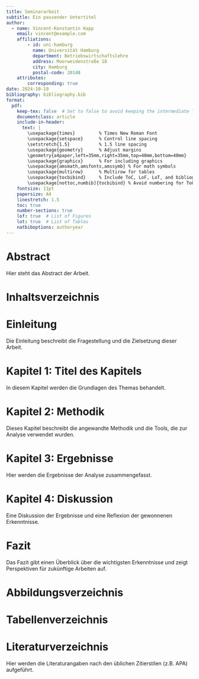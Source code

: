 ```yaml
---
title: Seminararbeit
subtitle: Ein passender Untertitel
author:
  - name: Vincent-Konstantin Kapp
    email: vincent@example.com
    affiliations: 
        - id: uni-hamburg
          name: Universität Hamburg
          department: Betriebswirtschaftslehre
          address: Moorweidenstraße 18
          city: Hamburg
          postal-code: 20148
    attributes:
        corresponding: true
date: 2024-10-19
bibliography: bibliography.bib
format:
  pdf:
    keep-tex: false  # Set to false to avoid keeping the intermediate TeX file
    documentclass: article
    include-in-header:
      text: |
        \usepackage{times}         % Times New Roman Font
        \usepackage{setspace}      % Control line spacing
        \setstretch{1.5}           % 1.5 line spacing
        \usepackage{geometry}      % Adjust margins
        \geometry{a4paper,left=35mm,right=35mm,top=40mm,bottom=40mm}
        \usepackage{graphicx}      % For including graphics
        \usepackage{amsmath,amsfonts,amssymb} % For math symbols
        \usepackage{multirow}      % Multirow for tables
        \usepackage{tocbibind}     % Include ToC, LoF, LoT, and bibliography in the ToC
        \usepackage[nottoc,numbib]{tocbibind} % Avoid numbering for ToC
    fontsize: 11pt
    papersize: A4
    linestretch: 1.5
    toc: true
    number-sections: true
    lof: true  # List of Figures
    lot: true  # List of Tables
    natbiboptions: authoryear
---
```


# Abstract

Hier steht das Abstract der Arbeit.

# Inhaltsverzeichnis {-}

<!-- Quarto generiert hier automatisch das Inhaltsverzeichnis -->

# Einleitung

Die Einleitung beschreibt die Fragestellung und die Zielsetzung dieser Arbeit.

# Kapitel 1: Titel des Kapitels

In diesem Kapitel werden die Grundlagen des Themas behandelt.

# Kapitel 2: Methodik

Dieses Kapitel beschreibt die angewandte Methodik und die Tools, die zur Analyse verwendet wurden.

# Kapitel 3: Ergebnisse

Hier werden die Ergebnisse der Analyse zusammengefasst.

# Kapitel 4: Diskussion

Eine Diskussion der Ergebnisse und eine Reflexion der gewonnenen Erkenntnisse.

# Fazit

Das Fazit gibt einen Überblick über die wichtigsten Erkenntnisse und zeigt Perspektiven für zukünftige Arbeiten auf.

# Abbildungsverzeichnis {-}

<!-- Quarto generiert hier automatisch das Abbildungsverzeichnis -->

# Tabellenverzeichnis {-}

<!-- Quarto generiert hier automatisch das Tabellenverzeichnis -->

# Literaturverzeichnis {-}

Hier werden die Literaturangaben nach den üblichen Zitierstilen (z.B. APA) aufgeführt.